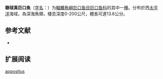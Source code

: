 {{Speciesbox
| name = 聯球真巨口魚
| status = NE
| status_system = IUCN3.1
| image = 
| genus = Eustomias
| species = appositus
| authority = Gibbs, Clarke & Gomon, 1983
| synonyms = 
}}

'''聯球真巨口魚'''（[[学名|学名]]：{{lang|la|''Eustomias appositus''}}）为[[輻鰭魚綱|輻鰭魚綱]][[巨口鱼目|巨口鱼目]][[巨口鱼科|巨口鱼科]]的其中一[[種|種]]。分布於西[[太平洋|太平洋]]海域，為深海魚類，棲息深度0-200公尺，體長可達13.6公分。

== 参考文献 ==
{{refbegin}}
*{{FishBase_species|genus=Eustomias|species=appositus|year=2012|month=2}}
{{refend}}

== 扩展阅读 ==
{{refbegin}}
{{wikispecies-inline|Eustomias appositus|聯球真巨口魚}}
{{refend}}
{{Taxonbar|from=Q1108071}}

[[Category:真巨口鱼属|appositus]]